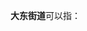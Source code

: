 '''大东街道'''可以指：
{{PRC admin/disambig|21/06/81/001/000|22/02/04/003/000|44/01/04/019/000}}
{{disambig|cat=四字乡级行政区划消歧义}}